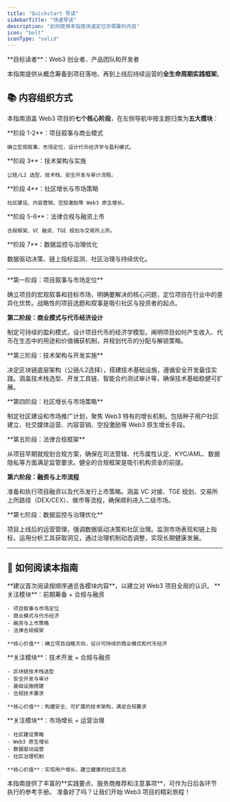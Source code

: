 ```yaml
---
title: "Quickstart 导读"
sidebarTitle: "快速导读"
description: "如何使用本指南快速定位你需要的内容"
icon: "bolt"
iconType: "solid"
---
```


<Info>
**目标读者**：Web3 创业者、产品团队和开发者

本指南提供从概念筹备到项目落地、再到上线后持续运营的**全生命周期实践框架**。
</Info>

## 📚 内容组织方式

本指南涵盖 Web3 项目的**七个核心阶段**，在左侧导航中按主题归类为**五大模块**：

<CardGroup cols={2}>
  <Card title="💡 前期筹备" icon="lightbulb" href="/playbook/chapter1">
    **阶段 1-2**：项目叙事与商业模式

    确立宏观叙事、市场定位，设计代币经济学与盈利模式。
  </Card>

  <Card title="💻 技术开发" icon="code" href="/playbook/chapter3">
    **阶段 3**：技术架构与实施

    公链/L2 选型、技术栈、安全开发与审计流程。
  </Card>

  <Card title="📈 市场增长" icon="chart-line" href="/playbook/chapter4">
    **阶段 4**：社区增长与市场策略

    社区建设、内容营销、空投激励等 Web3 原生增长。
  </Card>

  <Card title="⚖️ 合规与融资" icon="scale-balanced" href="/playbook/chapter5">
    **阶段 5-6**：法律合规与融资上市

    合规框架、VC 融资、TGE 规划与交易所上所。
  </Card>
</CardGroup>

<Card title="📊 运营治理" icon="gauge-high" href="/playbook/chapter7">
  **阶段 7**：数据监控与治理优化

  数据驱动决策、链上指标监测、社区治理与持续优化。
</Card>

---

<Accordion title="💡 前期筹备详情">
  **第一阶段：项目叙事与市场定位**

  确立项目的宏观叙事和目标市场，明确要解决的核心问题，定位项目在行业中的差异化优势。战略性的项目选题和叙事是吸引社区与投资者的起点。

  **第二阶段：商业模式与代币经济设计**

  制定可持续的盈利模式，设计项目代币的经济学模型。阐明项目如何产生收入、代币在生态中的用途和价值捕获机制，并规划代币的分配与解锁策略。
</Accordion>

<Accordion title="💻 技术开发详情">
  **第三阶段：技术架构与开发实施**

  决定区块链底层架构（公链/L2选择），搭建技术基础设施，遵循安全开发最佳实践。涵盖技术栈选型、开发工具链、智能合约测试审计等，确保技术基础稳健可扩展。
</Accordion>

<Accordion title="📈 市场增长详情">
  **第四阶段：社区增长与市场策略**

  制定社区建设和市场推广计划，聚焦 Web3 特有的增长机制。包括种子用户社区建立、社交媒体运营、内容营销、空投激励等 Web3 原生增长手段。
</Accordion>

<Accordion title="⚖️ 合规与融资详情">
  **第五阶段：法律合规框架**

  从项目早期就规划合规方案，确保在司法管辖、代币属性认定、KYC/AML、数据隐私等方面满足监管要求。健全的合规框架是吸引机构资金的前提。

  **第六阶段：融资与上市流程**

  准备和执行项目融资以及代币发行上市策略。涵盖 VC 对接、TGE 规划、交易所上所路径（DEX/CEX）、做市等流程，确保顺利进入二级市场。
</Accordion>

<Accordion title="📊 运营治理详情">
  **第七阶段：数据监控与治理优化**

  项目上线后的运营管理，强调数据驱动决策和社区治理。监测市场表现和链上指标，运用分析工具获取洞见，通过治理机制动态调整，实现长期健康发展。
</Accordion>

---

## 🎯 如何阅读本指南

<Tip>
**建议首次阅读按顺序通览各模块内容**，以建立对 Web3 项目全局的认识。
</Tip>

<Tabs>
  <Tab title="创始人/CEO">
    **关注模块**：前期筹备 + 合规与融资

    - 项目叙事与市场定位
    - 商业模式与代币经济
    - 融资与上市策略
    - 法律合规框架

    **核心价值**：确立项目战略方向，设计可持续的商业模式和代币经济
  </Tab>

  <Tab title="技术负责人">
    **关注模块**：技术开发 + 合规与融资

    - 区块链技术栈选型
    - 安全开发与审计
    - 基础设施搭建
    - 合规技术要求

    **核心价值**：构建安全、可扩展的技术架构，满足合规要求
  </Tab>

  <Tab title="市场/运营">
    **关注模块**：市场增长 + 运营治理

    - 社区建设策略
    - Web3 原生增长
    - 数据驱动运营
    - 社区治理机制

    **核心价值**：实现用户增长，建立健康的社区生态
  </Tab>
</Tabs>

<Note>
本指南提供了丰富的**实践要点、服务商推荐和注意事项**，可作为日后各环节执行的参考手册。
</Note>

<Check>
准备好了吗？让我们开始 Web3 项目的精彩旅程！
</Check>
